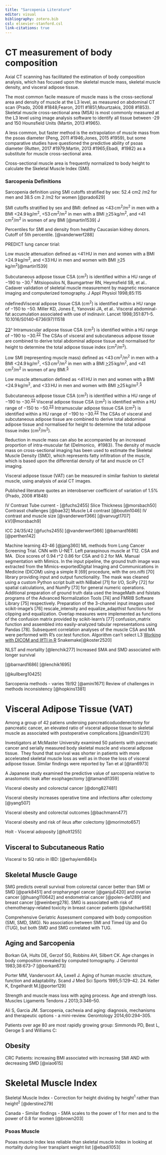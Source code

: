 ```yaml
---
title: "Sarcopenia Literature"
editor: visual
bibliography: zotero.bib
csl: elsevier-stanford.csl
link-citations: true
---
```


# CT measurement of body composition

Axial CT scanning has facilitated the estimation of body composition analysis, which has focused upon the skeletal muscle mass, skeletal muscle density, and visceral adipose tissue.

The most common facile measure of muscle mass is the cross-sectional area and density of muscle at the L3 level, as measured on abdominal CT scan {Prado, 2008 #1848;Fearon, 2011 #1851;Mourtzakis, 2008 #1853}. Skeletal muscle cross-sectional area (MSA) is most commonly measured at the L3 level using image analysis software to identify all tissue between -29 and 150 Hounsfield Units {Martin, 2013 #1965}.

A less common, but faster method is the extrapolation of muscle mass from the psoas diameter {Peng, 2011 #1946;Jones, 2015 #1959}, but some comparative studies have questioned the predictive ability of psoas diameter {Rutten, 2017 #1979;Martin, 2013 #1965;Ebadi,  #1982} as a substitute for muscle cross-sectional area.

Cross-sectional muscle area is frequently normalized to body height to calculate the Skeletal Muscle Index (SMI).

### Sarcopenia Definitions

Sarcopenia definition using SMI cutoffs stratified by sex: 52.4 cm2 /m2 for men and 38.5 cm 2 /m2 for women [@prado629]

SMI cutoffs stratified by sex and BMI: defined as \<43 cm^2^/m^2^ in men with a BMI \<24.9 kg/m^2^, \<53 cm^2^/m^2^ in men with a BMI [\>]{.underline}25 kg/m^2^, and \<41 cm^2^/m^2^ in women of any BMI [@martin1539] J

Percentiles for SMI and density from healthy Caucasian kidney donors. Cutoff of 5th percentile. [@vanderwerf288]

PREDICT lung cancer tirial:

Low muscle attenuation defined as \<41 HU in men and women with a BMI \<24.9 kg/m^2^, and \<33 HU in men and women with BMI [\>]{.underline}25 kg/m^2^[@martin1539]

Subcutaneous adipose tissue CSA (cm^2^) is identified within a HU range of −190 to −30.^2^ Mitsiopoulos N, Baumgartner RN, Heymsfield SB, et al.. Cadaver validation of skeletal muscle measurement by magnetic resonance imaging and computerized tomography. J Appl Physiol 1998;85:115

ndefinedVisceral adipose tissue CSA (cm^2^) is identified within a HU range of −150 to −50. Miller KD, Jones E, Yanovski JA, et al.. Visceral abdominal-fat accumulation associated with use of indinavir. Lancet 1998;351:871–5. 10.1016/S0140-6736(97)11518

[23](https://www.ncbi.nlm.nih.gov/pmc/articles/PMC8477324/#R23)\^ Intramuscular adipose tissue CSA (cm^2^) is identified within a HU range of −190 to −30.^[22](https://www.ncbi.nlm.nih.gov/pmc/articles/PMC8477324/#R22)^ The CSAs of visceral and subcutaneous adipose tissue are combined to derive total abdominal adipose tissue and normalised for height to determine the total adipose tissue index (cm^2^/m^2^).

Low SMI (representing muscle mass) defined as \<43 cm^2^/m^2^ in men with a BMI \<24.9 kg/m^2^, \<53 cm^2^/m^2^ in men with a BMI [\>]{.underline}25 kg/m^2^, and \<41 cm^2^/m^2^ in women of any BMI.^[5](https://www.ncbi.nlm.nih.gov/pmc/articles/PMC8477324/#R5)^

Low muscle attenuation defined as \<41 HU in men and women with a BMI \<24.9 kg/m^2^, and \<33 HU in men and women with BMI [\>]{.underline}25 kg/m^2^.^[5](https://www.ncbi.nlm.nih.gov/pmc/articles/PMC8477324/#R5)^

Subcutaneous adipose tissue CSA (cm^2^) is identified within a HU range of −190 to −30.^[22](https://www.ncbi.nlm.nih.gov/pmc/articles/PMC8477324/#R22)^ Visceral adipose tissue CSA (cm^2^) is identified within a HU range of −150 to −50.^[23](https://www.ncbi.nlm.nih.gov/pmc/articles/PMC8477324/#R23)^ Intramuscular adipose tissue CSA (cm^2^) is identified within a HU range of −190 to −30.^[22](https://www.ncbi.nlm.nih.gov/pmc/articles/PMC8477324/#R22)^ The CSAs of visceral and subcutaneous adipose tissue are combined to derive total abdominal adipose tissue and normalised for height to determine the total adipose tissue index (cm^2^/m^2^).

Reduction in muscle mass can also be accompanied by an increased proportion of intra-muscular fat {Delmonico,  #1983}. The density of muscle mass on cross-sectional imaging has been used to estimate the Skeletal Muscle Density (SMD), which represents fatty infiltration of the muscle, which is based upon the differential density of fat and muscle on CT imaging.

Visceral adipose tissue (VAT) can be measured in similar fashion to skeletal muscle, using analysis of axial CT images.

Published literature quotes an interobserver coefficient of variation of 1.5% {Prado, 2008 #1848}

IV Contrast Tube current - [@fuchs2455] Slice Thickness [@morsbach50] Contrasst challenges [@bae32] Muscle L4 contrast [@boutin1046] IV contrast and muscle size [@vanderwerf366] [@vanvugt1707] kV[@morsbach9]

ICC 24/35/42 [@fuchs2455] [@vanderwerf366] [@barnard1686] [@perthen142]

Machine learning 43-46 [@jang360] ML methods from Lung Cancer Screening Trial. CNN with U-NET. Left paraspinous muscle at T12. CSA and MA.  Dice scores of 0.94 r\^2 0.86 for CSA and 0.2 for MA. Manual segmentation with Mimics. In the input pipeline, the ground truth image was extracted from the Mimics-exportedDigital Imaging and Communications in Medicine (DICOM) using a simple R \[69\] procedure, with the oro.nifti \[70\] library providing input and output functionality. The mask was cleaned using a custom Python script built with NiBabel \[71\] for I/O, SciPy \[72\] for spatial calculations, and NumPy \[73\] for general numeric operations. Additional preparation of ground truth data used the ImageMath and fslstats programs of the Advanced Normalization Tools \[74\] and FMRIB Software Library \[75\] respectively. Preparation of the 3-channel input images used scikit-image's \[76\] rescale_intensity and equalize_adapthist functions for clipping and equalization. Overlap measures were implemented as functions of the confusion matrix provided by scikit-learn's \[77\] confusion_matrix function and assembled into easily-analyzed tabular representations using Pandas \[78\]. Subsequent correlation analyses of the muscle CSA and MA were performed with R's cor.test function. Algorithm can't select L3 [Working with DICOM and IIfTI in R](http://www.jstatsoft.org/v44/i06/) Snakemake[@koster2520]

NLST and mortality [@lenchik277] Increased SMA and SMD associated with longer survival

[@barnard1686] [@lenchik1695]

[@kullberg10425]

Sarcopenia methods - varies 19/92 [@amini1671] Review of challenges in methods inconsistency [@hopkins1381]

# Visceral Adipose Tissue (VAT)

Among a group of 42 patiens underoing pancreaticoduodenectomy for pancreatic cancer, an elevated ratio of visceral adipose tissue to skeletal muscle as associated with postoperative complications.[@sandini1231]

Investigators at McMaster University examined 50 patients with pancreatic cancer and serially measured body skeletal muscle and visceral adipose tissue.  They found that survival was shorter in patients with more accelerated skeletal muscle loss as well as in those the loss of visceral adipose tissue. Similar findings were reported by Tan et al [@tan6973]

A Japanese study examined the predictive value of sarcopenia relative to anastomotic leak after esophagectomy [@tamandl1359]

Visceral obesity and colorectal cancer [@dong827481]

Visceral obesity increases operative time and infections after colectomy [@yang507]

Visceral obesity and colorectal outcomes [@bachmann477]

Visceral obesity and risk of ileus after colectomy [@morimoto657]

Holt - Visceral adoposity [@holt1255]

## Visceral to Subcutaneous Ratio

Visceral to SQ ratio in IBD: [@erhayiem684]s

## Skeletal Muscle Gauge

SMG predicts overall survival from colorectal cancer better than SMI or SMD [@park8451] and oropharyngel cancer [@ganjuE420] and ovarian cancer [@huang110642] and endometrial cancer [@polen-de1289] and breast cancer [@weinberg278]. SMG is associated with risk of chemotherapy-related toxicity in breast cancer patients [@shachar658]

Comprehensive Geriatric Assessment compared with body composition (SMI, SMD, SMG). No association between SMI and Timed Up and Go (TUG), but both SMD and SMG correlated with TUG.

## Aging and Sarcopenia

Borkan GA, Hults DE, Gerzof SG, Robbins AH, Silbert CK. Age changes in body composition revealed by computed tomography. J Gerontol 1983;38:673--7 [@borkan673]

Porter MM, Vandervoort AA, Lexell J. Aging of human muscle: structure, function and adaptability. Scand J Med Sci Sports 1995;5:129--42. 24. Keller K, Engelhardt M.[@porter129]

Strength and muscle mass loss with aging process. Age and strength loss. Muscles Ligaments Tendons J 2013;3:346--50.

Ali S, Garcia JM. Sarcopenia, cachexia and aging: diagnosis, mechanisms and therapeutic options - a mini-review. Gerontology 2014;60:294--305.

Patients over age 80 are most rapidly growing group: Simmonds PD, Best L, Geroge S and Williams C:

## Obesity

CRC Patients: increasing BMI associated with increasing SMI AND with decreasing SMD [@xiao615]

# Skeletal Muscle Index

Skeletal Muscle Index - Correction for height dividing by height^1^ rather than height^2^ [@derstine279]

Canada - Similar findings - SMA scales to the power of 1 for men and to the power of 0.8 for women [@brown203]

### Psoas Muscle

Psoas muscle index less reliable than skeletal muscle index in looking at mortality during liver transplant weight list [@ebadi1053]
